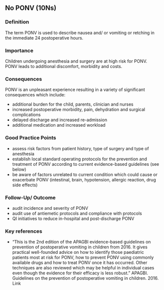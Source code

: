 ## No PONV (10Ns)

### Definition
The term PONV is used to describe nausea and/ or vomiting or retching in the immediate 24 postoperative hours.

### Importance
Children undergoing anesthesia and surgery are at high risk for PONV. PONV leads to additional discomfort, morbidity and costs.

### Consequences
PONV is an unpleasant experience resulting in a variety of significant consequences which include:

- additional burden for the child, parents, clinician and nurses
- increased postoperative morbidity, pain, dehydration and surgical complications
- delayed discharge and increased re-admission
- additional medication and increased workload

### Good Practice Points
- assess risk factors from patient history, type of surgery and type of anesthesia
- establish local standard operating protocols for the prevention and treatment of PONV according to current evidence-based guidelines (see below)
- be aware of factors unrelated to current condition which could cause or exacerbate PONV (intestinal, brain, hypotension, allergic reaction, drug side effects)

### Follow-Up/ Outcome
- audit incidence and severity of PONV
- audit use of antiemetic protocols and compliance with protocols
- QI initiatives to reduce in-hospital and post-discharge PONV

### Key references
- "This is the 2nd edition of the APAGBI evidence-based guidelines on prevention of postoperative vomiting in children from 2016. It gives practical well-founded advice on how to identify those paediatric patients most at risk for PONV, how to prevent PONV using commonly available drugs and how to treat PONV once it has occurred. Other techniques are also reviewed which may be helpful in individual cases even though the evidence for their efficacy is less robust." APAGBI. Guidelines on the prevention of postoperative vomiting in children. 2016. Link


